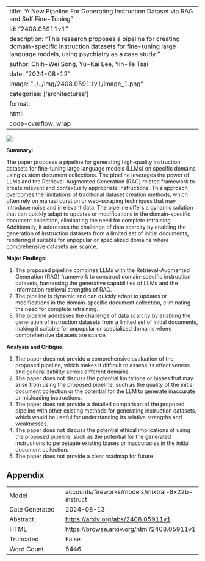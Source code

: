 
---
title: "A New Pipeline For Generating Instruction Dataset via RAG and Self Fine-Tuning"
id: "2408.05911v1"
description: "This research proposes a pipeline for creating domain-specific instruction datasets for fine-tuning large language models, using psychiatry as a case study."
author: Chih-Wei Song, Yu-Kai Lee, Yin-Te Tsai
date: "2024-08-12"
image: "../../img/2408.05911v1/image_1.png"
categories: ['architectures']
format:
  html:
    code-overflow: wrap
---

![](../../img/2408.05911v1/image_1.png)

**Summary:**

The paper proposes a pipeline for generating high-quality instruction datasets for fine-tuning large language models (LLMs) on specific domains using custom document collections. The pipeline leverages the power of LLMs and the Retrieval-Augmented Generation (RAG) related framework to create relevant and contextually appropriate instructions. This approach overcomes the limitations of traditional dataset creation methods, which often rely on manual curation or web-scraping techniques that may introduce noise and irrelevant data. The pipeline offers a dynamic solution that can quickly adapt to updates or modifications in the domain-specific document collection, eliminating the need for complete retraining. Additionally, it addresses the challenge of data scarcity by enabling the generation of instruction datasets from a limited set of initial documents, rendering it suitable for unpopular or specialized domains where comprehensive datasets are scarce.

**Major Findings:**

1. The proposed pipeline combines LLMs with the Retrieval-Augmented Generation (RAG) framework to construct domain-specific instruction datasets, harnessing the generative capabilities of LLMs and the information retrieval strengths of RAG.
2. The pipeline is dynamic and can quickly adapt to updates or modifications in the domain-specific document collection, eliminating the need for complete retraining.
3. The pipeline addresses the challenge of data scarcity by enabling the generation of instruction datasets from a limited set of initial documents, making it suitable for unpopular or specialized domains where comprehensive datasets are scarce.

**Analysis and Critique:**

1. The paper does not provide a comprehensive evaluation of the proposed pipeline, which makes it difficult to assess its effectiveness and generalizability across different domains.
2. The paper does not discuss the potential limitations or biases that may arise from using the proposed pipeline, such as the quality of the initial document collection or the potential for the LLM to generate inaccurate or misleading instructions.
3. The paper does not provide a detailed comparison of the proposed pipeline with other existing methods for generating instruction datasets, which would be useful for understanding its relative strengths and weaknesses.
4. The paper does not discuss the potential ethical implications of using the proposed pipeline, such as the potential for the generated instructions to perpetuate existing biases or inaccuracies in the initial document collection.
5. The paper does not provide a clear roadmap for future

## Appendix

|          |          |
|----------|----------|
| Model     | accounts/fireworks/models/mixtral-8x22b-instruct       |
| Date Generated     | 2024-08-13       |
| Abstract | [https://arxiv.org/abs/2408.05911v1](https://arxiv.org/abs/2408.05911v1)        |
| HTML     | [https://browse.arxiv.org/html/2408.05911v1](https://browse.arxiv.org/html/2408.05911v1)       |
| Truncated       | False       |
| Word Count       | 5446       |